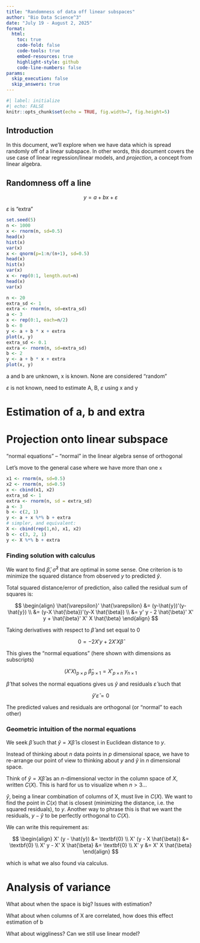 ```yaml
---
title: "Randomness of data off linear subspaces"
author: "Bio Data Science^3"
date: "July 19 - August 2, 2025"
format: 
  html:
    toc: true 
    code-fold: false
    code-tools: true
    embed-resources: true
    highlight-style: github
    code-line-numbers: false 
params:
  skip_execution: false
  skip_answers: true
---
```


```r
#| label: initialize
#| echo: FALSE
knitr::opts_chunk$set(echo = TRUE, fig.width=7, fig.height=5) 
```

## Introduction

In this document, we'll explore when we have data which is spread randomly off of a linear subspace. In other words, this document covers the use case of linear regression/linear models, and *projection*, a concept from linear algebra.

## Randomness off a line

$$y = a + b x + \varepsilon$$

$\varepsilon$ is "extra"

```r
set.seed(5)
n <- 1000
x <- rnorm(n, sd=0.5)
head(x)
hist(x)
var(x)
x <- qnorm(p=1:n/(n+1), sd=0.5)
head(x)
hist(x)
var(x)
x <- rep(0:1, length.out=n)
head(x)
var(x)
```

```r
n <- 20
extra_sd <- 1
extra <- rnorm(n, sd=extra_sd)
a <- 3
x <- rep(0:1, each=n/2)
b <- 0
y <- a + b * x + extra
plot(x, y)
extra_sd <- 0.1
extra <- rnorm(n, sd=extra_sd)
b <- 2
y <- a + b * x + extra
plot(x, y)
```

a and b are unknown, x is known. None are considered "random"

$\varepsilon$ is not known, need to estimate A, B, $\varepsilon$ using x and y

# Estimation of a, b and extra

# Projection onto linear subspace

"normal equations" -- "normal" in the linear algebra sense of orthogonal

Let's move to the general case where we have more than one `x`

```r
x1 <- rnorm(n, sd=0.5)
x2 <- rnorm(n, sd=0.5)
x <- cbind(x1, x2)
extra_sd <- 1
extra <- rnorm(n, sd = extra_sd)
a <- 3
b <- c(2, 1)
y <- a + x %*% b + extra
# simpler, and equivalent:
X <- cbind(rep(1,n), x1, x2)
b <- c(3, 2, 1)
y <- X %*% b + extra 
```

### Finding solution with calculus

We want to find $\hat{\beta}$, $\hat{\sigma}^2$ that are optimal
in some sense. One criterion is to minimize the squared distance from 
observed $y$ to predicted $\hat{y}$.

Total squared distance/error of prediction, also called the residual 
sum of squares is:

$$
\begin{align}
\hat{\varepsilon}' \hat{\varepsilon} &= (y-\hat{y})'(y-\hat{y}) \\
&= (y-X \hat{\beta})'(y-X \hat{\beta}) \\
&= y' y - 2 \hat{\beta}' X' y + \hat{\beta}' X' X \hat{\beta}
\end{align}
$$

Taking derivatives with respect to $\hat{\beta}$ and set equal to 0

$$
0 = -2X'y + 2X'X \hat{\beta}
$$

This gives the "normal equations" (here shown with dimensions as subscripts)

$$
(X'X)_{p \times p} ~ \hat{\beta}_{p \times 1}=X'_{p \times n} ~y_{n \times 1} 
$$

$\hat{{\beta}}$ that solves the normal equations gives us 
$\hat{y}$ and residuals $\hat{\varepsilon}$ such that

$$
\hat{y}' \hat{\varepsilon} = 0
$$

The predicted values and residuals are orthogonal (or "normal" to each other)

### Geometric intuition of the normal equations

We seek $\hat{\beta}$ such that $\hat{y} = X \hat{\beta}$ 
is closest in Euclidean distance to $y$. 

Instead of thinking about $n$ data points in $p$ dimensional space,
we have to re-arrange our point of view to thinking about $y$ 
and $\hat{y}$ in $n$ dimensional space.

Think of $\hat{y} = X \hat{\beta}$ as
an $n$-dimensional vector in the column space of $X$, 
written $C(X)$. This is hard for us to visualize when 
$n > 3$...

$\hat{y}$, being a linear combination of columns of X,
must live in $C(X)$. We want to find the point
in $C(x)$ that is closest (minimizing the distance, 
i.e. the squared residuals), to $y$. Another way
to phrase this is that we want the residuals, 
$y - \hat{y}$ to be perfectly orthogonal to $C(X)$.

We can write this requirement as:

$$
\begin{align}
X' (y - \hat{y}) &= \textbf{0} \\
X' (y - X \hat{\beta}) &= \textbf{0} \\
X' y - X' X \hat{\beta} &= \textbf{0} \\
X' y &= X' X \hat{\beta}
\end{align}
$$

which is what we also found via calculus.

# Analysis of variance

What about when the space is big? Issues with estimation?

What about when columns of X are correlated, how does this effect estimation of b

What about wiggliness? Can we still use linear model?
